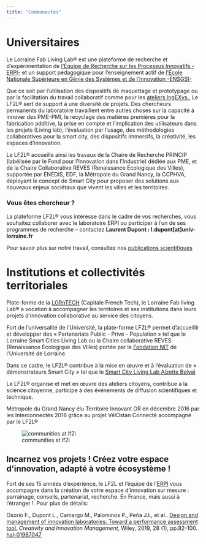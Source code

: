 ```yaml
---
title: "Communautés"
---
```



# Universitaires

Le Lorraine Fab Living Lab® est une plateforme de recherche et d’expérimentation de [l'Équipe de Recherche sur les Processus Innovatifs -ERPI-](https://erpi.univ-lorraine.fr/) et un support pédagogique pour l’enseignement actif de [l'École Nationale Supérieure en Génie des Systèmes et de l'Innovation -ENSGSI-](https://ensgsi.univ-lorraine.fr/)


Que ce soit par l’utilisation des dispositifs de maquettage et prototypage ou par la facilitation du travail collaboratif comme pour les [ateliers IngEXys.](https://masterprojter.wixsite.com/lesaiu),  Le LF2L® sert de support à une diversité de projets. 
Des chercheurs permanents du laboratoire travaillent entre autres choses sur la capacité à innover des PME-PMI, le recyclage des matières premières pour la fabrication additive, la prise en compte et l’implication des utilisateurs dans les projets (Living lab), l’évaluation par l’usage, des méthodologies collaboratives pour la smart city, des dispositifs immersifs, la créativité, les espaces d’innovation.

Le LF2L® accueille ainsi les travaux de la Chaire de Recherche PRINCIP (labélisée par le Fond pour l’Innovation dans l’Industrie) dédiée aux PME, et de la Chaire Collaborative REVES (Renaissance Ecologique des Villes), supportée par ENEDIS, EDF, la Métropole du Grand Nancy, la CCPHVA, déployant le concept de Smart City pour proposer des solutions aux nouveaux enjeux sociétaux que vivent les villes et les territoires.

### Vous êtes chercheur ?

La plateforme LF2L® vous intéresse dans le cadre de vos recherches, vous souhaitez collaborer avec le laboratoire ERPI ou participer à l’un de ses programmes de recherche – contactez **Laurent Dupont : l.dupont[at]univ-lorraine.fr**

Pour savoir plus sur notre travail, consultez nos [publications scientifiques ](/publications)


# Institutions et collectivités territoriales

Plate-forme de la [LORnTECH](http://www.lorntech.eu/) (Capitale French Tech), le Lorraine Fab living Lab® a vocation à accompagner les territoires et ses institutions dans leurs projets d'innovation collaborative au service des citoyens.

Fort de l'universalité de l'Université, la plate-forme LF2L® permet d'accueillir et développer des « Partenariats Public - Privé - Population » tel que le Lorraine Smart Cities Living Lab ou la Chaire collaborative REVES (Renaissance Écologique des Villes) portée par la
[Fondation NIT](http://www.univ-lorraine.fr/content/fondation-noyau-dinnovation-technologique) de l'Université de Lorraine.

Dans ce cadre, le LF2L® contribue à la mise en œuvre et à l’évaluation de « démonstrateurs Smart City » tel que le
[Smart City Living Lab Alzette Belval](https://www.epa-alzette-belval.fr/FR/Participer-Alzette-Belval/Living-Lab-Alzette-Belval.html)

Le LF2L® organise et met en œuvre des ateliers citoyens, contribue à la science citoyenne, participe à des événements de diffusion scientifiques et technique.

Métropole du Grand Nancy élu Territoire Innovant OR en décembre 2016 par les Interconnectés 2016 grâce au projet VélOstan Connecté accompagné par le LF2L®

![communities at lf2l](images/4-communities/collectivities/activites.jpg)


## Incarnez vos projets ! Créez votre espace d'innovation, adapté à votre écosystème !


:::::: {.callout-tip}

Fort de ses 15 années d'expérience, le LF2L et l'équipe de l'[ERPI](https://erpi.univ-lorraine.fr/) vous accompagne dans la création de votre espace d'innovation sur mesure : parrainage, conseils, partenariat, recherche. En France, mais aussi à l'étranger !. Pour plus de détails:

Osorio F., Dupont L., Camargo M., Palominos P., Peña J.I., et al.. [Design and management of innovation laboratories: Toward a performance assessment tool.](https://onlinelibrary.wiley.com/doi/full/10.1111/caim.12301) _Creativity and Innovation Management_, Wiley, 2019, 28 (1), pp.82-100.
[hal-01987047](https://hal.archives-ouvertes.fr/hal-01987047)

:::


